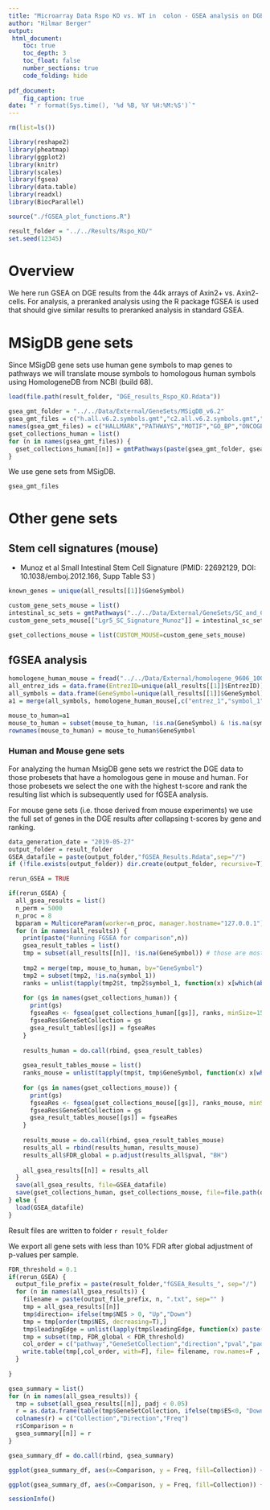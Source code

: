 ```yaml
---
title: "Microarray Data Rspo KO vs. WT in  colon - GSEA analysis on DGE results"
author: "Hilmar Berger"
output: 
 html_document:
    toc: true
    toc_depth: 3
    toc_float: false
    number_sections: true
    code_folding: hide
    
pdf_document:
    fig_caption: true
date: "`r format(Sys.time(), '%d %B, %Y %H:%M:%S')`"
---
```


```r
rm(list=ls())

library(reshape2)
library(pheatmap)
library(ggplot2)
library(knitr)
library(scales)
library(fgsea)
library(data.table)
library(readxl)
library(BiocParallel)

source("./fGSEA_plot_functions.R")

result_folder = "../../Results/Rspo_KO/"
set.seed(12345)
```

# Overview

We here run GSEA on DGE results from the 44k arrays of Axin2+ vs. Axin2- cells. For analysis, a preranked analysis using the R package fGSEA is used that should give similar results to preranked analysis in standard GSEA. 

# MSigDB gene sets

Since MSigDB gene sets use human gene symbols to map genes to pathways we will translate mouse symbols to homologous human symbols using HomologeneDB from NCBI (build 68). 


```r
load(file.path(result_folder, "DGE_results_Rspo_KO.Rdata"))
```

```r
gsea_gmt_folder = "../../Data/External/GeneSets/MSigDB_v6.2"
gsea_gmt_files = c("h.all.v6.2.symbols.gmt","c2.all.v6.2.symbols.gmt","c3.all.v6.2.symbols.gmt","c5.bp.v6.2.symbols.gmt","c6.all.v6.2.symbols.gmt","c7.all.v6.2.symbols.gmt")
names(gsea_gmt_files) = c("HALLMARK","PATHWAYS","MOTIF","GO_BP","ONCOGENIC","IMMUNOLOGIC")
gset_collections_human = list()
for (n in names(gsea_gmt_files)) {
  gset_collections_human[[n]] = gmtPathways(paste(gsea_gmt_folder, gsea_gmt_files[[n]], sep="/") )
}
```

We use gene sets from MSigDB.

```r
gsea_gmt_files
```

# Other gene sets 

## Stem cell signatures (mouse)

  - Munoz et al Small Intestinal Stem Cell Signature (PMID: 22692129, DOI: 10.1038/emboj.2012.166, Supp Table S3 )  

```r
known_genes = unique(all_results[[1]]$GeneSymbol)

custom_gene_sets_mouse = list()
intestinal_sc_sets = gmtPathways("../../Data/External/GeneSets/SC_and_CryptCell_Signatures_mouse.gmt" )
custom_gene_sets_mouse[["Lgr5_SC_Signature_Munoz"]] = intestinal_sc_sets[["Lgr5_SC_Signature_Munoz"]]

gset_collections_mouse = list(CUSTOM_MOUSE=custom_gene_sets_mouse)
```


## fGSEA analysis 

```r
homologene_human_mouse = fread("../../Data/External/homologene_9606_10090.txt")
all_entrez_ids = data.frame(EntrezID=unique(all_results[[1]]$EntrezID))
all_symbols = data.frame(GeneSymbol=unique(all_results[[1]]$GeneSymbol))
a1 = merge(all_symbols, homologene_human_mouse[,c("entrez_1","symbol_1","symbol_2"), with=F], by.x="GeneSymbol", by.y="symbol_2", all.x=T, sort=F)

mouse_to_human=a1
mouse_to_human = subset(mouse_to_human, !is.na(GeneSymbol) & !is.na(symbol_1) & !symbol_1 == "")
rownames(mouse_to_human) = mouse_to_human$GeneSymbol
```


### Human and Mouse gene sets

For analyzing the human MsigDB gene sets we restrict the DGE data to those probesets that have a homologous gene in mouse and human. For those probesets we select the one with the highest t-score and rank the resulting list which is subsequently used for fGSEA analysis. 

For mouse gene sets (i.e. those derived from mouse experiments) we use the full set of genes in the DGE results after collapsing t-scores by gene and ranking. 

```r
data_generation_date = "2019-05-27"
output_folder = result_folder
GSEA_datafile = paste(output_folder,"fGSEA_Results.Rdata",sep="/")
if (!file.exists(output_folder)) dir.create(output_folder, recursive=T)

rerun_GSEA = TRUE

if(rerun_GSEA) {
  all_gsea_results = list()
  n_perm = 5000
  n_proc = 8
  bpparam = MulticoreParam(worker=n_proc, manager.hostname="127.0.0.1")
  for (n in names(all_results)) {
    print(paste("Running FGSEA for comparison",n))
    gsea_result_tables = list()
    tmp = subset(all_results[[n]], !is.na(GeneSymbol)) # those are mostly control probes
    
    tmp2 = merge(tmp, mouse_to_human, by="GeneSymbol")
    tmp2 = subset(tmp2, !is.na(symbol_1))
    ranks = unlist(tapply(tmp2$t, tmp2$symbol_1, function(x) x[which(abs(x)==max(abs(x)))] ))
  
    for (gs in names(gset_collections_human)) {
      print(gs)
      fgseaRes <- fgsea(gset_collections_human[[gs]], ranks, minSize=15, maxSize=2000, nperm=n_perm, BPPARAM=bpparam)
      fgseaRes$GeneSetCollection = gs
      gsea_result_tables[[gs]] = fgseaRes
    }
    
    results_human = do.call(rbind, gsea_result_tables)
    
    gsea_result_tables_mouse = list()
    ranks_mouse = unlist(tapply(tmp$t, tmp$GeneSymbol, function(x) x[which(abs(x)==max(abs(x)))] ))
    
    for (gs in names(gset_collections_mouse)) {
      print(gs)
      fgseaRes <- fgsea(gset_collections_mouse[[gs]], ranks_mouse, minSize=15, maxSize=2000, nperm=n_perm, BPPARAM=bpparam)
      fgseaRes$GeneSetCollection = gs
      gsea_result_tables_mouse[[gs]] = fgseaRes
    }
  
    results_mouse = do.call(rbind, gsea_result_tables_mouse)
    results_all = rbind(results_human, results_mouse)
    results_all$FDR_global = p.adjust(results_all$pval, "BH")
    
    all_gsea_results[[n]] = results_all
  }
  save(all_gsea_results, file=GSEA_datafile)
  save(gset_collections_human, gset_collections_mouse, file=file.path(output_folder, "Geneset_collections.Rdata"))
} else {
  load(GSEA_datafile)
}
```

Result files are written to folder `r result_folder`

We export all gene sets with less than 10% FDR after global adjustment of p-values per sample. 

```r
FDR_threshold = 0.1
if(rerun_GSEA) {
  output_file_prefix = paste(result_folder,"fGSEA_Results_", sep="/")
  for (n in names(all_gsea_results)) {
    filename = paste(output_file_prefix, n, ".txt", sep="" )
    tmp = all_gsea_results[[n]]
    tmp$direction= ifelse(tmp$NES > 0, "Up","Down")
    tmp = tmp[order(tmp$NES, decreasing=T),]
    tmp$leadingEdge = unlist(lapply(tmp$leadingEdge, function(x) paste(x, collapse=",")))
    tmp = subset(tmp, FDR_global < FDR_threshold)
    col_order = c("pathway","GeneSetCollection","direction","pval","padj","ES","NES","nMoreExtreme","size","leadingEdge", "FDR_global")
    write.table(tmp[,col_order, with=F], file= filename, row.names=F , sep="\t", dec=".", quote=F, na="")
  }
  
}
```



```r
gsea_summary = list()
for (n in names(all_gsea_results)) {
  tmp = subset(all_gsea_results[[n]], padj < 0.05)
  r = as.data.frame(table(tmp$GeneSetCollection, ifelse(tmp$ES<0, "Down","Up")))
  colnames(r) = c("Collection","Direction","Freq")
  r$Comparison = n
  gsea_summary[[n]] = r
}

gsea_summary_df = do.call(rbind, gsea_summary)

ggplot(gsea_summary_df, aes(x=Comparison, y = Freq, fill=Collection)) + geom_bar(stat="identity") + theme_grey(base_size = 14) + theme(axis.text.x = element_text(angle = 60, hjust = 1)) + ggtitle("Number of significant (FDR<5%) gene sets per comparison")

ggplot(gsea_summary_df, aes(x=Comparison, y = Freq, fill=Collection)) + geom_bar(stat="identity") + theme_grey(base_size = 14) + theme(axis.text.x = element_text(angle = 60, hjust = 1)) + ggtitle("Number of significant (FDR<5%) gene sets per comparison") + facet_wrap(~Direction)
```


```r
sessionInfo()
```


